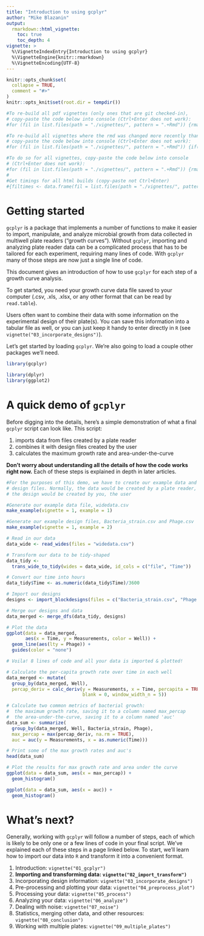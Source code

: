 ```yaml
---
title: "Introduction to using gcplyr"
author: "Mike Blazanin"
output: 
  rmarkdown::html_vignette:
    toc: true
    toc_depth: 4
vignette: >
  %\VignetteIndexEntry{Introduction to using gcplyr}
  %\VignetteEngine{knitr::rmarkdown}
  %\VignetteEncoding{UTF-8}
---
```


```r
knitr::opts_chunk$set(
  collapse = TRUE,
  comment = "#>"
)
knitr::opts_knit$set(root.dir = tempdir())

#To re-build all pdf vignettes (only ones that are git checked-in), 
# copy-paste the code below into console (Ctrl+Enter does not work):
#for (fil in list.files(path = "./vignettes/", pattern = ".+Rmd")) {rmarkdown::render(paste0("./vignettes/", fil), rmarkdown::pdf_document(toc = TRUE, toc_depth = 4))}

#To re-build all vignettes where the rmd was changed more recently than the pdf
# copy-paste the code below into console (Ctrl+Enter does not work):
#for (fil in list.files(path = "./vignettes/", pattern = ".+Rmd")) {if(file.info(paste0("./vignettes/", fil))$mtime > file.info(paste0("./vignettes/", sub(x = fil, "\\.Rmd", ".pdf")))$mtime) {rmarkdown::render(paste0("./vignettes/", fil), rmarkdown::pdf_document(toc = TRUE, toc_depth = 4))}}

#To do so for all vignettes, copy-paste the code below into console
# (Ctrl+Enter does not work):
#for (fil in list.files(path = "./vignettes/", pattern = ".+Rmd")) {rmarkdown::render(paste0("./vignettes/", fil), rmarkdown::html_vignette(toc = TRUE, toc_dept = 4)); rmarkdown::render(paste0("./vignettes/", fil), rmarkdown::pdf_document(toc = TRUE, toc_depth = 4)); rmarkdown::render(paste0("./vignettes/", fil), rmarkdown::word_document(toc = TRUE, toc_dept = 4))}
#
#Get timings for all html builds (copy-paste not Ctrl+Enter)
#{filtimes <- data.frame(fil = list.files(path = "./vignettes/", pattern = ".+Rmd")); filtimes$times <- NA; for (filindex in 1:nrow(filtimes)) {fil <- filtimes$fil[filindex]; start <- Sys.time(); rmarkdown::render(paste0("./vignettes/", fil), rmarkdown::html_vignette(toc = TRUE, toc_dept = 4)); filtimes$times[filindex] <- difftime(Sys.time(), start, units = "mins")}; print(filtimes)}
```

# Getting started
`gcplyr` is a package that implements a number of functions to make it easier to import, manipulate, and analyze microbial growth from data collected in multiwell plate readers ("growth curves"). Without `gcplyr`, importing and analyzing plate reader data can be a complicated process that has to be tailored for each experiment, requiring many lines of code. With `gcplyr` many of those steps are now just a single line of code.

This document gives an introduction of how to use `gcplyr` for each step of a growth curve analysis.

To get started, you need your growth curve data file saved to your computer (.csv, .xls, .xlsx, or any other format that can be read by `read.table`).

Users often want to combine their data with some information on the experimental design of their plate(s). You can save this information into a tabular file as well, or you can just keep it handy to enter directly in `R` (see `vignette("03_incorporate_designs")`).

Let's get started by loading `gcplyr`. We're also going to load a couple other packages we'll need.

```r
library(gcplyr)

library(dplyr)
library(ggplot2)
```

# A quick demo of `gcplyr`
Before digging into the details, here's a simple demonstration of what a final `gcplyr` script can look like. This script:

1. imports data from files created by a plate reader
2. combines it with design files created by the user
3. calculates the maximum growth rate and area-under-the-curve

**Don't worry about understanding all the details of how the code works right now.** Each of these steps is explained in depth in later articles.

```r
#For the purposes of this demo, we have to create our example data and
# design files. Normally, the data would be created by a plate reader, and
# the design would be created by you, the user

#Generate our example data file, widedata.csv
make_example(vignette = 1, example = 1)

#Generate our example design files, Bacteria_strain.csv and Phage.csv
make_example(vignette = 1, example = 2)

# Read in our data 
data_wide <- read_wides(files = "widedata.csv")

# Transform our data to be tidy-shaped
data_tidy <- 
  trans_wide_to_tidy(wides = data_wide, id_cols = c("file", "Time"))

# Convert our time into hours
data_tidy$Time <- as.numeric(data_tidy$Time)/3600

# Import our designs
designs <- import_blockdesigns(files = c("Bacteria_strain.csv", "Phage.csv"))

# Merge our designs and data
data_merged <- merge_dfs(data_tidy, designs)

# Plot the data
ggplot(data = data_merged,
       aes(x = Time, y = Measurements, color = Well)) +
  geom_line(aes(lty = Phage)) + 
  guides(color = "none")

# Voila! 8 lines of code and all your data is imported & plotted!

# Calculate the per-capita growth rate over time in each well
data_merged <- mutate(
  group_by(data_merged, Well),
  percap_deriv = calc_deriv(y = Measurements, x = Time, percapita = TRUE, 
                            blank = 0, window_width_n = 5))

# Calculate two common metrics of bacterial growth:
#  the maximum growth rate, saving it to a column named max_percap
#  the area-under-the-curve, saving it to a column named 'auc'
data_sum <- summarize(
  group_by(data_merged, Well, Bacteria_strain, Phage),
  max_percap = max(percap_deriv, na.rm = TRUE),
  auc = auc(y = Measurements, x = as.numeric(Time)))

# Print some of the max growth rates and auc's
head(data_sum)

# Plot the results for max growth rate and area under the curve
ggplot(data = data_sum, aes(x = max_percap)) +
  geom_histogram()

ggplot(data = data_sum, aes(x = auc)) +
  geom_histogram()
```

# What's next?

Generally, working with `gcplyr` will follow a number of steps, each of which is likely to be only one or a few lines of code in your final script. We've explained each of these steps in a page linked below. To start, we'll learn how to import our data into `R` and transform it into a convenient format.

1. Introduction: `vignette("01_gcplyr")`
2. **Importing and transforming data: `vignette("02_import_transform")`**
3. Incorporating design information: `vignette("03_incorporate_designs")`
4. Pre-processing and plotting your data: `vignette("04_preprocess_plot")`
5. Processing your data: `vignette("05_process")`
6. Analyzing your data: `vignette("06_analyze")`
7. Dealing with noise: `vignette("07_noise")`
8. Statistics, merging other data, and other resources: `vignette("08_conclusion")`
9. Working with multiple plates: `vignette("09_multiple_plates")`
